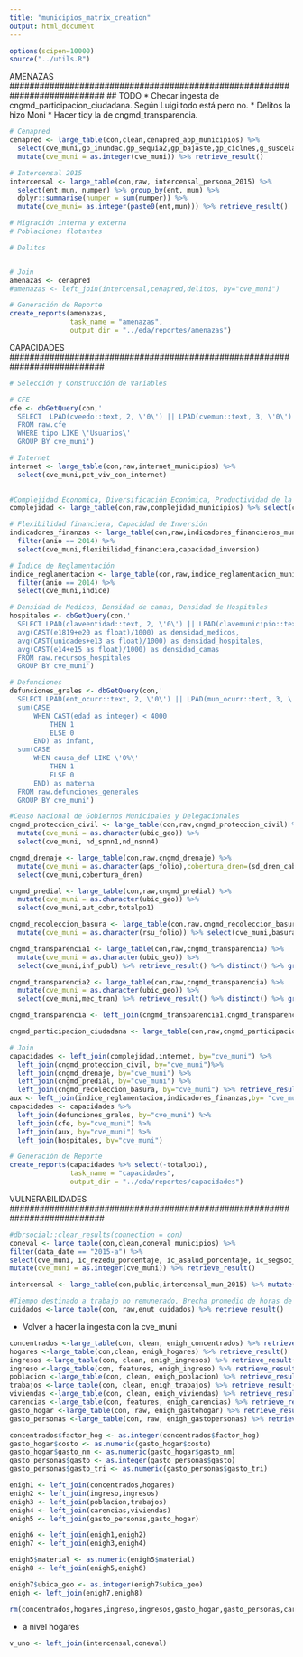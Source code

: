 ```yaml
---
title: "municipios_matrix_creation"
output: html_document
---
```


```r
options(scipen=10000)
source("../utils.R")
```

###########################################################################
AMENAZAS
###########################################################################
## TODO
* Checar ingesta de cngmd_participacion_ciudadana. Según Luigi todo está pero no.
* Delitos la hizo Moni
* Hacer tidy la de cngmd_transparencia.

```r
# Cenapred 
cenapred <- large_table(con,clean,cenapred_app_municipios) %>%
  select(cve_muni,gp_inundac,gp_sequia2,gp_bajaste,gp_ciclnes,g_suscelad,gp_sismico,gp_tsunami) %>%  
  mutate(cve_muni = as.integer(cve_muni)) %>% retrieve_result()

# Intercensal 2015
intercensal <- large_table(con,raw, intercensal_persona_2015) %>%
  select(ent,mun, numper) %>% group_by(ent, mun) %>%
  dplyr::summarise(numper = sum(numper)) %>%
  mutate(cve_muni= as.integer(paste0(ent,mun))) %>% retrieve_result()

# Migración interna y externa
# Poblaciones flotantes

# Delitos


# Join
amenazas <- cenapred
#amenazas <- left_join(intercensal,cenapred,delitos, by="cve_muni")

# Generación de Reporte
create_reports(amenazas, 
               task_name = "amenazas", 
               output_dir = "../eda/reportes/amenazas")
```



###########################################################################
CAPACIDADES
###########################################################################

```r

# Selección y Construcción de Variables

# CFE 
cfe <- dbGetQuery(con,'
  SELECT  LPAD(cveedo::text, 2, \'0\') || LPAD(cvemun::text, 3, \'0\') as cve_muni, sum(num) as n_usuarios
  FROM raw.cfe
  WHERE tipo LIKE \'Usuarios\'
  GROUP BY cve_muni')

# Internet
internet <- large_table(con,raw,internet_municipios) %>% 
  select(cve_muni,pct_viv_con_internet)  
 

#Complejidad Economica, Diversificación Económica, Productividad de la tierra
complejidad <- large_table(con,raw,complejidad_municipios) %>% select(cve_muni, complejidad_2014)

# Flexibilidad financiera, Capacidad de Inversión
indicadores_finanzas <- large_table(con,raw,indicadores_financieros_municipios) %>%
  filter(anio == 2014) %>%
  select(cve_muni,flexibilidad_financiera,capacidad_inversion) 

# Índice de Reglamentación
indice_reglamentacion <- large_table(con,raw,indice_reglamentacion_municipios) %>% 
  filter(anio == 2014) %>%
  select(cve_muni,indice)

# Densidad de Medicos, Densidad de camas, Densidad de Hospitales
hospitales <- dbGetQuery(con,'
  SELECT LPAD(claveentidad::text, 2, \'0\') || LPAD(clavemunicipio::text, 3, \'0\') as cve_muni, 
  avg(CAST(e1819+e20 as float)/1000) as densidad_medicos, 
  avg(CAST(unidades+e13 as float)/1000) as densidad_hospitales, 
  avg(CAST(e14+e15 as float)/1000) as densidad_camas
  FROM raw.recursos_hospitales
  GROUP BY cve_muni')

# Defunciones
defunciones_grales <- dbGetQuery(con,'
  SELECT LPAD(ent_ocurr::text, 2, \'0\') || LPAD(mun_ocurr::text, 3, \'0\') as cve_muni, 
  sum(CASE 
      WHEN CAST(edad as integer) < 4000
          THEN 1 
          ELSE 0 
      END) as infant, 
  sum(CASE 
      WHEN causa_def LIKE \'O%\'
          THEN 1 
          ELSE 0 
      END) as materna
  FROM raw.defunciones_generales
  GROUP BY cve_muni')

#Censo Nacional de Gobiernos Municipales y Delegacionales
cngmd_proteccion_civil <- large_table(con,raw,cngmd_proteccion_civil) %>%
  mutate(cve_muni = as.character(ubic_geo)) %>%
  select(cve_muni, nd_spnn1,nd_nsnn4) 

cngmd_drenaje <- large_table(con,raw,cngmd_drenaje) %>%
  mutate(cve_muni = as.character(aps_folio),cobertura_dren=(sd_dren_cab+sd_dren_resto)/2)  %>%
  select(cve_muni,cobertura_dren)

cngmd_predial <- large_table(con,raw,cngmd_predial) %>%
  mutate(cve_muni = as.character(ubic_geo)) %>%
  select(cve_muni,aut_cobr,totalpo1)

cngmd_recoleccion_basura <- large_table(con,raw,cngmd_recoleccion_basura) %>%
  mutate(cve_muni = as.character(rsu_folio)) %>% select(cve_muni,basura_porcent_cab)

cngmd_transparencia1 <- large_table(con,raw,cngmd_transparencia) %>%
  mutate(cve_muni = as.character(ubic_geo)) %>%
  select(cve_muni,inf_publ) %>% retrieve_result() %>% distinct() %>% group_by_at(vars(inf_publ))%>% mutate(i = row_number()) %>% spread(cve_muni,inf_publ)

cngmd_transparencia2 <- large_table(con,raw,cngmd_transparencia) %>%
  mutate(cve_muni = as.character(ubic_geo)) %>%
  select(cve_muni,mec_tran) %>% retrieve_result() %>% distinct() %>% group_by_at(vars(mec_tran))%>% mutate(i = row_number()) %>% spread(mec_tran,cve_muni)

cngmd_transparencia <- left_join(cngmd_transparencia1,cngmd_transparencia2,by = 'cve_uni')

cngmd_participacion_ciudadana <- large_table(con,raw,cngmd_participacion_ciudadana)

# Join
capacidades <- left_join(complejidad,internet, by="cve_muni") %>%
  left_join(cngmd_proteccion_civil, by="cve_muni")%>%
  left_join(cngmd_drenaje, by="cve_muni") %>% 
  left_join(cngmd_predial, by="cve_muni") %>% 
  left_join(cngmd_recoleccion_basura, by="cve_muni") %>% retrieve_result()
aux <- left_join(indice_reglamentacion,indicadores_finanzas,by= "cve_muni") %>% retrieve_result()
capacidades <- capacidades %>%
  left_join(defunciones_grales, by="cve_muni") %>%
  left_join(cfe, by="cve_muni") %>%
  left_join(aux, by="cve_muni") %>%
  left_join(hospitales, by="cve_muni") 

# Generación de Reporte
create_reports(capacidades %>% select(-totalpo1), 
               task_name = "capacidades", 
               output_dir = "../eda/reportes/capacidades")
```

###########################################################################
VULNERABILIDADES
###########################################################################

```r
#dbrsocial::clear_results(connection = con)
coneval <- large_table(con,clean,coneval_municipios) %>%   
filter(data_date == "2015-a") %>% 
select(cve_muni, ic_rezedu_porcentaje, ic_asalud_porcentaje, ic_segsoc_porcentaje, ic_cv_porcentaje, vul_ing_porcentaje, ic_sbv_porcentaje, pobreza_porcentaje) %>% 
mutate(cve_muni = as.integer(cve_muni)) %>% retrieve_result()
```

```r
intercensal <- large_table(con,public,intercensal_mun_2015) %>% mutate(cve_muni= as.integer(paste0(ent,mun))) %>% retrieve_result()
```

```r
#Tiempo destinado a trabajo no remunerado, Brecha promedio de horas de trabajo de cuidados
cuidados <-large_table(con, raw,enut_cuidados) %>% retrieve_result()
```
* Volver a hacer la ingesta con la cve_muni

```r
concentrados <-large_table(con, clean, enigh_concentrados) %>% retrieve_result()
hogares <-large_table(con,clean, enigh_hogares) %>% retrieve_result()
ingresos <-large_table(con, clean, enigh_ingresos) %>% retrieve_result()
ingreso <-large_table(con, features, enigh_ingreso) %>% retrieve_result()
poblacion <-large_table(con, clean, enigh_poblacion) %>% retrieve_result()
trabajos <-large_table(con, clean, enigh_trabajos) %>% retrieve_result()
viviendas <-large_table(con, clean, enigh_viviendas) %>% retrieve_result()
carencias <-large_table(con, features, enigh_carencias) %>% retrieve_result()
gasto_hogar <-large_table(con, raw, enigh_gastohogar) %>% retrieve_result()
gasto_personas <-large_table(con, raw, enigh_gastopersonas) %>% retrieve_result()

concentrados$factor_hog <- as.integer(concentrados$factor_hog)
gasto_hogar$costo <- as.numeric(gasto_hogar$costo)
gasto_hogar$gasto_nm <- as.numeric(gasto_hogar$gasto_nm)
gasto_personas$gasto <- as.integer(gasto_personas$gasto)
gasto_personas$gasto_tri <- as.numeric(gasto_personas$gasto_tri)

enigh1 <- left_join(concentrados,hogares) 
enigh2 <- left_join(ingreso,ingresos) 
enigh3 <- left_join(poblacion,trabajos) 
enigh4 <- left_join(carencias,viviendas) 
enigh5 <- left_join(gasto_personas,gasto_hogar) 

enigh6 <- left_join(enigh1,enigh2)
enigh7 <- left_join(enigh3,enigh4)

enigh5$material <- as.numeric(enigh5$material)
enigh8 <- left_join(enigh5,enigh6)

enigh7$ubica_geo <- as.integer(enigh7$ubica_geo)
enigh <- left_join(enigh7,enigh8)

rm(concentrados,hogares,ingreso,ingresos,gasto_hogar,gasto_personas,carencias,viviendas,trabajos,poblacion,enigh1,enigh2,enigh3,enigh4,enigh5,enigh6,enigh7,enigh8)
```
* a nivel hogares

```r
v_uno <- left_join(intercensal,coneval)
```